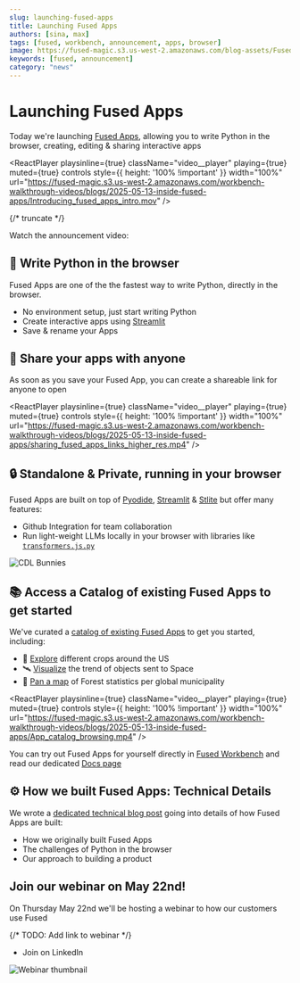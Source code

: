 ```yaml
---
slug: launching-fused-apps
title: Launching Fused Apps
authors: [sina, max]
tags: [fused, workbench, announcement, apps, browser]
image: https://fused-magic.s3.us-west-2.amazonaws.com/blog-assets/Fused_apps_thumbnail_v3.png
keywords: [fused, announcement]
category: "news"
---
```


# Launching Fused Apps

Today we're launching [Fused Apps](https://www.fused.io/workbench/apps/catalog?tab=all), allowing you to write Python in the browser, creating, editing & sharing interactive apps 


<ReactPlayer
    playsinline={true}
    className="video__player"
    playing={true}
    muted={true}
    controls
    style={{ height: '100% !important' }}
    width="100%"
    url="https://fused-magic.s3.us-west-2.amazonaws.com/workbench-walkthrough-videos/blogs/2025-05-13-inside-fused-apps/Introducing_fused_apps_intro.mov"
/>

{/* truncate */}

Watch the announcement video: 

<ReactPlayer playsinline={true} className="video__player" playing={false} muted={false} controls height="30vh" width="100%" url="https://youtu.be/yjiNxqAcPdw" alignItems='center'/>

## 🐍 Write Python in the browser

Fused Apps are one of the the fastest way to write Python, directly in the browser. 
- No environment setup, just start writing Python
- Create interactive apps using [Streamlit](https://streamlit.io/) 
- Save & rename your Apps


## 🔗 Share your apps with anyone

As soon as you save your Fused App, you can create a shareable link for anyone to open

<ReactPlayer
    playsinline={true}
    className="video__player"
    playing={true}
    muted={true}
    controls
    style={{ height: '100% !important' }}
    width="100%"
    url="https://fused-magic.s3.us-west-2.amazonaws.com/workbench-walkthrough-videos/blogs/2025-05-13-inside-fused-apps/sharing_fused_apps_links_higher_res.mp4"
/>

## 🔒 Standalone & Private, running in your browser 

Fused Apps are built on top of [Pyodide](https://pyodide.org/en/stable/), [Streamlit](https://streamlit.io/) & [Stlite](https://stlite.net/) but offer many features:
- Github Integration for team collaboration
- Run light-weight LLMs locally in your browser with libraries like [`transformers.js.py`](https://github.com/whitphx/transformers.js.py)

![CDL Bunnies](/img/blog/2025-05-20-inside-fused-apps/CDL_light_weight_bunnies.gif)

## 📚 Access a Catalog of existing Fused Apps to get started

We've curated a [catalog of existing Fused Apps](https://www.fused.io/workbench/apps/catalog?tab=all) to get you started, including:
- 🌽 [Explore](https://www.fused.io/app/UDF_Explore_CDL_app) different crops around the US
- 🛰️ [Visualize](https://www.fused.io/app/UDF_Objects_to_space) the trend of objects sent to Space
- 🌲 [Pan a map](https://www.fused.io/app/UDF_Zonal_Stats_Forest_App) of Forest statistics per global municipality

<ReactPlayer
    playsinline={true}
    className="video__player"
    playing={true}
    muted={true}
    controls
    style={{ height: '100% !important' }}
    width="100%"
    url="https://fused-magic.s3.us-west-2.amazonaws.com/workbench-walkthrough-videos/blogs/2025-05-13-inside-fused-apps/App_catalog_browsing.mp4"
/>

You can try out Fused Apps for yourself directly in [Fused Workbench](https://www.fused.io/workbench/apps/catalog?tab=all) and read our dedicated [Docs page](/workbench/app-builder/)

## ⚙️ How we built Fused Apps: Technical Details

We wrote a [dedicated technical blog post](/blog/inside-fused-apps/) going into details of how Fused Apps are built:
- How we originally built Fused Apps
- The challenges of Python in the browser
- Our approach to building a product


## Join our webinar on May 22nd!

On Thursday May 22nd we'll be hosting a webinar to how our customers use Fused

{/* TODO: Add link to webinar */}
- Join on LinkedIn

![Webinar thumbnail](/img/blog/2025-05-20-inside-fused-apps/May_2025_webinar_card.png)

